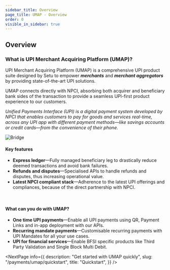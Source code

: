 ```yaml
---
sidebar_title: Overview
page_title: UMAP - Overview
order: 0
visible_in_sidebar: true
---
```


## Overview

### What is UPI Merchant Acquiring Platform (UMAP)?

UPI Merchant Acquiring Platform (UMAP) is a comprehensive UPI product suite designed by Setu to empower **_merchants_** and **_merchant aggregators_** by providing state-of-the-art UPI solutions. 

UMAP connects directly with NPCI, absorbing both acquirer and beneficiary bank sides of the transaction to provide a seamless UPI-first product experience to our customers.

_<Text size="small">Unified Payments Interface (UPI) is a digital payment system developed by NPCI that enables customers to pay for goods and services real-time, across any UPI app with different payment methods—like savings accounts or credit cards—from the convenience of their phone.</Text>_

<img
    src="https://storage.googleapis.com/strapi-assets/latest/UPI_Merchant_Acquiring_Platform_Setu_Jio_Payments_Bank/UPI_Merchant_Acquiring_Platform_Setu_Jio_Payments_Bank.png"
    alt="Bridge"
/>

#### Key features

-   **Express ledger**—Fully managed beneficiary leg to drastically reduce deemed transactions and avoid bank failures.
-   **Refunds and disputes**—Specialised APIs to handle refunds and disputes, thus increasing operational value.
-   **Latest NPCI compliant stack**—Adherence to the latest UPI offerings and compliances, because of the direct partnership with NPCI.

<br/>

#### What can you do with UMAP?
-   **One time UPI payments**—Enable all UPI payments using QR, Payment Links and in-app deployment with our APIs.
-   **Recurring mandate payments**—Customisable recurring payments with UPI Mandates for all your use cases.
-   **UPI for financial services**—Enable BFSI specific products like Third Party Validation and Single Block Multi Debit.


<NextPage
    info={{
        description:
            "Get started with UMAP quickly",
        slug: "/payments/umap/quickstart",
        title: "Quickstart",
    }}
/>
